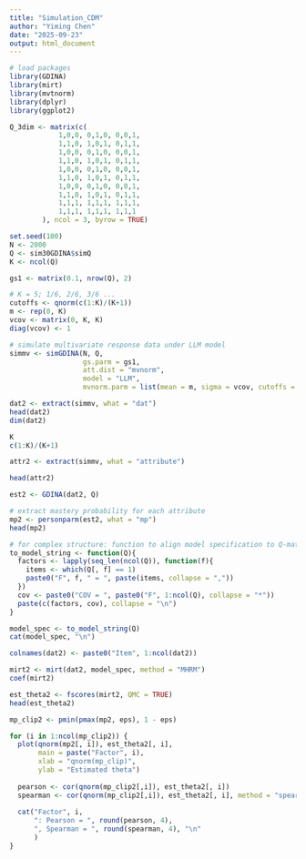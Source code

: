 ```yaml
---
title: "Simulation_CDM"
author: "Yiming Chen"
date: "2025-09-23"
output: html_document
---
```


```r
# load packages
library(GDINA)
library(mirt)
library(mvtnorm)
library(dplyr)
library(ggplot2)
```

```r
Q_3dim <- matrix(c(
            1,0,0, 0,1,0, 0,0,1,
            1,1,0, 1,0,1, 0,1,1,
            1,0,0, 0,1,0, 0,0,1,
            1,1,0, 1,0,1, 0,1,1,
            1,0,0, 0,1,0, 0,0,1,
            1,1,0, 1,0,1, 0,1,1,
            1,0,0, 0,1,0, 0,0,1,
            1,1,0, 1,0,1, 0,1,1,
            1,1,1, 1,1,1, 1,1,1,
            1,1,1, 1,1,1, 1,1,1
        ), ncol = 3, byrow = TRUE)
```

```r
set.seed(100)
N <- 2000
Q <- sim30GDINA$simQ
K <- ncol(Q)

gs1 <- matrix(0.1, nrow(Q), 2)

# K = 5; 1/6, 2/6, 3/6 ...
cutoffs <- qnorm(c(1:K)/(K+1))
m <- rep(0, K)
vcov <- matrix(0, K, K)
diag(vcov) <- 1

# simulate multivariate response data under LLM model
simmv <- simGDINA(N, Q,
                  gs.parm = gs1, 
                  att.dist = "mvnorm", 
                  model = "LLM",
                  mvnorm.parm = list(mean = m, sigma = vcov, cutoffs = cutoffs))

dat2 <- extract(simmv, what = "dat")
head(dat2)
dim(dat2)
```
```r
K
c(1:K)/(K+1)
```

```r
attr2 <- extract(simmv, what = "attribute")

head(attr2)
```

```r
est2 <- GDINA(dat2, Q)

# extract mastery probability for each attribute
mp2 <- personparm(est2, what = "mp")
head(mp2)
```

```r
# for complex structure: function to align model specification to Q-matrix
to_model_string <- function(Q){
  factors <- lapply(seq_len(ncol(Q)), function(f){
    items <- which(Q[, f] == 1)
    paste0("F", f, " = ", paste(items, collapse = ","))
  })
  cov <- paste0("COV = ", paste0("F", 1:ncol(Q), collapse = "*"))
  paste(c(factors, cov), collapse = "\n")
}
```

```r
model_spec <- to_model_string(Q)
cat(model_spec, "\n")

colnames(dat2) <- paste0("Item", 1:ncol(dat2))

mirt2 <- mirt(dat2, model_spec, method = "MHRM")
coef(mirt2)
```

```r
est_theta2 <- fscores(mirt2, QMC = TRUE)
head(est_theta2)
```

```r
mp_clip2 <- pmin(pmax(mp2, eps), 1 - eps)

for (i in 1:ncol(mp_clip2)) {
  plot(qnorm(mp2[, i]), est_theta2[, i],
       main = paste("Factor", i),
       xlab = "qnorm(mp_clip)",
       ylab = "Estimated theta")
  
  pearson <- cor(qnorm(mp_clip2[,i]), est_theta2[, i])
  spearman <- cor(qnorm(mp_clip2[,i]), est_theta2[, i], method = "spearman")
  
  cat("Factor", i,
      ": Pearson = ", round(pearson, 4),
      ", Spearman = ", round(spearman, 4), "\n"
      )
}
```


















